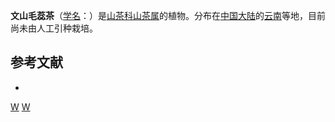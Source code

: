 {{Speciesbox 
| taxon = Camellia wenshanensis
| authority =  Hu
}}

'''文山毛蕊茶'''（[[学名|学名]]：{{lang|la|''Camellia wenshanensis''}}）是[[山茶科|山茶科]][[山茶属|山茶属]]的植物。分布在[[中国大陆|中国大陆]]的[[云南|云南]]等地，目前尚未由人工引种栽培。

== 参考文献 ==
<div class="references-small">
* {{cite web| url =http://www.bioinfo.cn/db05/KmzwSpecies.php?action=view&id=29101| title =文山毛蕊茶| work =《中国高等植物数据库全库》| publisher =中国科学院微生物研究所| author =昆明植物研究所| accessdate =2009-02-26| deadurl =yes| archiveurl =https://web.archive.org/web/20160305054842/http://www.bioinfo.cn/db05/KmzwSpecies.php?action=view&id=29101| archivedate =2016-03-05}}
</div>
{{Taxonbar|from=Q11079740}}

[[Category:山茶属|W]]
[[Category:云南植物|W]]